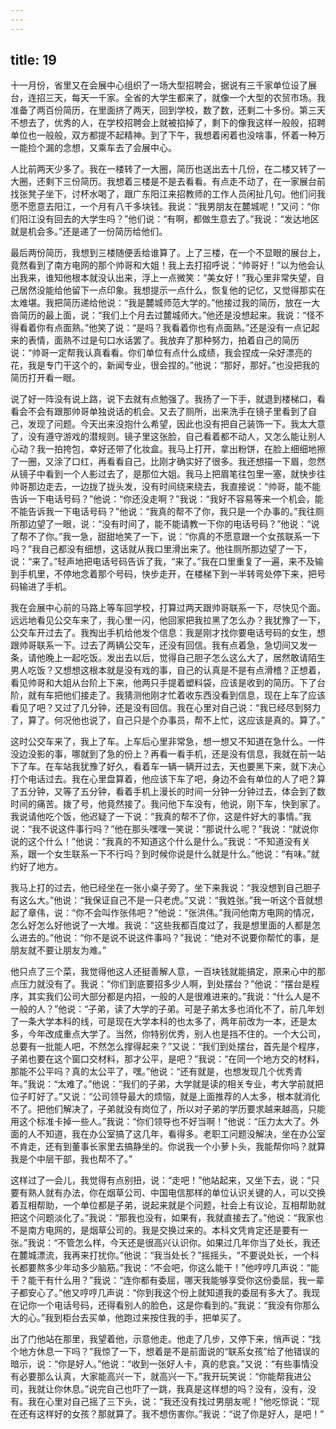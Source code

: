 ```yaml
---
---
---
```

title: 19
---




十一月份，省里又在会展中心组织了一场大型招聘会，据说有三千家单位设了展台，连招三天，每天一千家。全省的大学生都来了，就像一个大型的农贸市场。我准备了两百份简历，在里面挤了两天，回到学校，数了数，还剩二十多份。第三天不想去了，优秀的人，在学校招聘会上就被掐掉了，剩下的像我这样一般般，招聘单位也一般般，双方都提不起精神。到了下午，我想着闲着也没啥事，怀着一种万一能捡个漏的念想，又乘车去了会展中心。

人比前两天少多了。我在一楼转了一大圈，简历也送出去十几份，在二楼又转了一大圈，还剩下三份简历。我想着三楼是不是去看看。有点走不动了，在一家展台前找张凳子坐下，讨杯水喝了，跟广东阳江来招教师的工作人员闲扯几句。他们问我愿不愿意去阳江，一个月有八千多块钱。我说：“我男朋友在麓城呢！”又问：“你们阳江没有回去的大学生吗？”他们说：“有啊，都做生意去了。”我说：“发达地区就是机会多。”还是递了一份简历给他们。

最后两份简历，我想到三楼随便丢给谁算了。上了三楼，在一个不显眼的展台上，竟然看到了南方电网的那个帅哥和大姐！我上去打招呼说：“帅哥好！”以为他会认出我来，谁知他根本就没认出来，浮上一点微笑：“美女好！”我心里非常失望，自己居然没能给他留下一点印象。我想提示一点什么，恢复他的记忆，又觉得那实在太难堪。我把简历递给他说：“我是麓城师范大学的。”他接过我的简历，放在一大沓简历的最上面，说：“我们上个月去过麓城师大。”他还是没想起来。我说：“怪不得看着你有点面熟。”他笑了说：“是吗？我看着你也有点面熟。”还是没有一点记起来的表情，面熟不过是句口水话罢了。我放弃了那种努力，拍着自己的简历说：“帅哥一定帮我认真看看。你们单位有点什么成绩，我会捏成一朵好漂亮的花，我是专门干这个的，新闻专业，很会捏的。”他说：“那好，那好。”也没把我的简历打开看一眼。

说了好一阵没有说上路，说下去就有点勉强了。我扬了一下手，就退到楼梯口，看看会不会有跟那帅哥单独说话的机会。又去了厕所，出来洗手在镜子里看到了自己，发现了问题。今天出来没抱什么希望，因此也没有把自己装饰一下。我太大意了，没有遵守游戏的潜规则。镜子里这张脸，自己看着都不动人，又怎么能让别人心动？我一拍挎包，幸好还带了化妆盒。我马上打开，拿出粉饼，在脸上细细地擦了一圈，又涂了口红，再看看自己，比刚才确实好了很多。我还想描一下眉，忽然从镜子中看到一个人影过去了，是那位大姐。我马上把眉笔往包里一塞，就快步往帅哥那边走去，一边拢了拢头发，没有时间绕来绕去，我直接说：“帅哥，能不能告诉一下电话号码？”他说：“你还没走啊？”我说：“我好不容易等来一个机会，能不能告诉我一下电话号码？”他说：“我真的帮不了你，我只是一个办事的。”我往厕所那边望了一眼，说：“没有时间了，能不能请教一下你的电话号码？”他说：“说了帮不了你。”我一急，甜甜地笑了一下，说：“你真的不愿意跟一个女孩联系一下吗？”我自己都没有细想，这话就从我口里滑出来了。他往厕所那边望了一下，说：“来了。”轻声地把电话号码告诉了我，“来了。”我在口里重复了一遍，来不及输到手机里，不停地念着那个号码，快步走开，在楼梯下到一半转弯处停下来，把号码输进了手机。

我在会展中心前的马路上等车回学校，打算过两天跟帅哥联系一下，尽快见个面。远远地看见公交车来了，我心里一闪，他回家把我拉黑了怎么办？我犹豫了一下，公交车开过去了。我掏出手机给他发个信息：我是刚才找你要电话号码的女生，想跟帅哥联系一下。过去了两辆公交车，还没有回信。我有点着急，急切间又发一条，请他晚上一起吃饭。发出去以后，觉得自己胆子怎么这么大了，居然敢请陌生男人吃饭？又想想这根本就是没有戏的事，自己的认真是不是有点滑稽？正想着，看见帅哥和大姐从台阶上下来，他两只手提着塑料袋，应该是收到的简历。下了台阶，就有车把他们接走了。我猜测他刚才忙着收东西没看到信息，现在上车了应该看见了吧？又过了几分钟，还是没有回信。我在心里对自己说：“我已经尽到努力了，算了。何况他也说了，自己只是个办事员，帮不上忙，这应该是真的。算了。”

这时公交车来了，我上了车。上车后心里非常急，想一想又不知道在急什么。一件没边没影的事，哪就到了急的份上？再看一看手机，还是没有信息，我就在前一站下了车。在车站我犹豫了好久，看着车一辆一辆开过去，天也要黑下来，就下决心打个电话过去。我在心里盘算着，他应该下车了吧，身边不会有单位的人了吧？算了五分钟，又等了五分钟，看着手机上漫长的时间一分钟一分钟过去，体会到了数时间的痛苦。拨了号，他竟然接了。我问他下车没有，他说，刚下车，快到家了。我说请他吃个饭，他迟疑了一下说：“我真的帮不了你，这是件好大的事情。”我说：“我不说这件事行吗？”他在那头嘿嘿一笑说：“那说什么呢？”我说：“就说你说的这个什么！”他说：“我真的不知道这个什么是什么。”我说：“不知道没有关系，跟一个女生联系一下不行吗？到时候你说是什么就是什么。”他说：“有味。”就约好了地方。

我马上打的过去，他已经坐在一张小桌子旁了。坐下来我说：“我没想到自己胆子有这么大。”他说：“我保证自己不是一只老虎。”又说：“我姓张。”我一听这个音就想起了章伟，说：“你不会叫作张伟吧？”他说：“张洪伟。”我问他南方电网的情况，怎么好怎么好他说了一大堆。我说：“这些我都百度过了，我是想里面的人都是怎么进去的。”他说：“你不是说不说这件事吗？”我说：“绝对不说要你帮忙的事，是朋友就不要让朋友为难。”

他只点了三个菜，我觉得他这人还挺善解人意，一百块钱就能搞定，原来心中的那点压力就没有了。我说：“你们到底要招多少人啊，到处摆台？”他说：“摆台是程序，其实我们公司大部分都是内招，一般的人是很难进来的。”我说：“什么人是不一般的人？”他说：“子弟，读了大学的子弟。可是子弟太多也消化不了，前几年划了一条大学本科的线，可是现在大学本科的也太多了，两年前改为一本，还是太多，今年改成重点大学了。当然，你特别优秀，别人也是挡不住的。一个大公司，总要有一批能人吧，不然怎么撑得起来？”又说：“我们到处摆台，首先是个程序，子弟也要在这个窗口交材料，那才公平，是吧？”我说：“在同一个地方交的材料，那能不公平吗？真的太公平了，嘿。”他说：“还有就是，也想发现几个优秀青年。”我说：“太难了。”他说：“我们的子弟，大学就是读的相关专业，考大学前就把位子盯好了。”又说：“公司领导最大的烦恼，就是上面推荐的人太多，根本就消化不了。把他们解决了，子弟就没有岗位了，所以对子弟的学历要求越来越高，只能用这个标准卡掉一些人。”我说：“你们领导也不好当啊！”他说：“压力太大了。外面的人不知道，我在办公室搞了这几年，看得多。老职工问题没解决，坐在办公室不肯走，还有到董事长家里去搞静坐的。你说我一个小萝卜头，我能帮你吗？就算我是个中层干部，我也帮不了。”

这样过了一会儿，我觉得有点别扭，说：“走吧！”他站起来，又坐下去，说：“只要有熟人就有办法，你在烟草公司、中国电信那样的单位认识关键的人，可以交换着互相帮助，一个单位都是子弟，说起来就是个问题，社会上有议论，互相帮助就把这个问题淡化了。”我说：“那我也没有，如果有，我就直接去了。”他说：“我家也不是南方电网的，是烟草公司的。我是交换过来的。本科文凭肯定还是要有一张。”我说：“不管怎么样，今天还是很高兴认识你。如果过几年你当了处长，我还在麓城漂流，我再来打扰你。”他说：“我当处长？”摇摇头，“不要说处长，一个科长都要熬多少年动多少脑筋。”我说：“不会吧，你这么能干！”他哼哼几声说：“能干？能干有什么用？”我说：“连你都有委屈，哪天我能够享受你这份委屈，我一辈子都安心了。”他又哼哼几声说：“你到我这个份上就知道我的委屈有多大了。我现在记你一个电话号码，还得看别人的脸色，这是你看到的。”我说：“我没有你那么大的心。”我到柜台去买单，他跑过来按住我的手，把单买了。

出了门他站在那里，我望着他，示意他走。他走了几步，又停下来，悄声说：“找个地方休息一下吗？”我惊了一下，想着是不是前面说的“联系女孩”给了他错误的暗示，说：“你是好人。”他说：“收到一张好人卡，真的悲哀。”又说：“有些事情没有必要那么认真，大家能高兴一下，就高兴一下。”我开玩笑说：“你能帮我进公司，我就让你休息。”说完自己也吓了一跳，我真是这样想的吗？没有，没有，没有。我在心里对自己摇了三下头，说：“我还没有找过男朋友呢！”他吃惊说：“现在还有这样好的女孩？那就算了。我不想伤害你。”我说：“说了你是好人，是吧！”